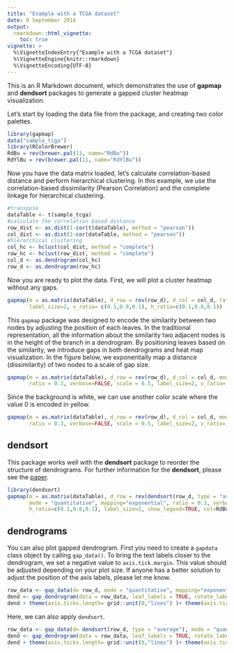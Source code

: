 ```yaml
---
title: "Example with a TCGA dataset"
date: 8 September 2014
output: 
  rmarkdown::html_vignette:
    toc: true
vignette: >
  %\VignetteIndexEntry{"Example with a TCGA dataset"}
  %\VignetteEngine{knitr::rmarkdown}
  %\VignetteEncoding{UTF-8}
---
```


This is an R Markdown document, which demonstrates the use of **gapmap** and **dendsort** packages to generate a gapped cluster heatmap visualization.


Let's start by loading the data file from the package, and creating two color palettes.
```r
library(gapmap)
data("sample_tcga")
library(RColorBrewer)
RdBu = rev(brewer.pal(11, name="RdBu"))
RdYlBu = rev(brewer.pal(11, name="RdYlBu"))
```

Now you have the data matrix loaded, let's calculate correlation-based distance and perform hierarchical clustering. In this example, we use the correlation-based dissimilarity (Pearson Correlation) and the complete linkage for hierarchical clustering. 
```r
#transpose
dataTable <- t(sample_tcga)
#calculate the correlation based distance
row_dist <- as.dist(1-cor(t(dataTable), method = "pearson"))
col_dist <- as.dist(1-cor(dataTable, method = "pearson"))
#hierarchical clustering
col_hc <- hclust(col_dist, method = "complete")
row_hc <- hclust(row_dist, method = "complete")
col_d <- as.dendrogram(col_hc)
row_d <- as.dendrogram(row_hc)
```


Now you are ready to plot the data. First, we will plot a cluster heatmap without any gaps. 

```r
gapmap(m = as.matrix(dataTable), d_row = rev(row_d), d_col = col_d, ratio = 0, verbose=FALSE, col=RdBu,
       label_size=2, v_ratio= c(0.1,0.8,0.1), h_ratio=c(0.1,0.8,0.1))
```

This `gapmap` package was designed to encode the similarity between two nodes by adjusting the position of each leaves. In the traditional representation, all the information about the similarity two adjacent nodes is in the height of the branch in a dendrogram. By positioning leaves based on the similarity, we introduce gaps in both dendrograms and heat map visualization. In the figure below, we exponentially map a distance (dissimilarity) of two nodes to a scale of gap size.  

```r
gapmap(m = as.matrix(dataTable), d_row = rev(row_d), d_col = col_d, mode = "quantitative", mapping="exponential", col=RdBu,
       ratio = 0.3, verbose=FALSE, scale = 0.5, label_size=2, v_ratio= c(0.1,0.8,0.1), h_ratio=c(0.1,0.8,0.1))
```

Since the background is white, we can use another color scale where the value 0 is encoded in yellow. 

```r
gapmap(m = as.matrix(dataTable), d_row = rev(row_d), d_col = col_d, mode = "quantitative", mapping="exponential", col=RdYlBu,
       ratio = 0.3, verbose=FALSE, scale = 0.5, label_size=2, v_ratio= c(0.1,0.8,0.1), h_ratio=c(0.1,0.8,0.1))
```

## dendsort ##
This package works well with the **dendsort** package to reorder the structure of dendrograms. For further information for the **dendsort**, please see the [paper](https://f1000research.com/articles/3-177/v1).

```r
library(dendsort)
gapmap(m = as.matrix(dataTable), d_row = rev(dendsort(row_d, type = "average")), d_col = dendsort(col_d, type = "average"),  
       mode = "quantitative", mapping="exponential", ratio = 0.3, verbose=FALSE, scale = 0.5, v_ratio= c(0.1,0.8,0.1), 
       h_ratio=c(0.1,0.8,0.1), label_size=2, show_legend=TRUE, col=RdBu)
```

## dendrograms ##
You can also plot gapped dendrogram. First you need to create a `gapdata` class object by calling `gap_data()`.  To bring the text labels closer to the dendrogram, we set a negative value to `axis.tick.margin`. This value should be adjusted depending on your plot size. If anyone has a better solution to adjust the position of the axis labels, please let me know.  
```r
row_data <- gap_data(d= row_d, mode = "quantitative", mapping="exponential", ratio=0.3, scale= 0.5)
dend <- gap_dendrogram(data = row_data, leaf_labels = TRUE, rotate_label = TRUE)
dend + theme(axis.ticks.length= grid::unit(0,"lines") )+ theme(axis.ticks.margin = grid::unit(-0.8, "lines"))
```

Here, we can also apply `dendsort`.
```r
row_data <- gap_data(d= dendsort(row_d, type = "average"), mode = "quantitative", mapping="exponential", ratio=0.3, scale= 0.5)
dend <- gap_dendrogram(data = row_data, leaf_labels = TRUE, rotate_label = TRUE)
dend + theme(axis.ticks.length= grid::unit(0,"lines") )+ theme(axis.ticks.margin = grid::unit(-0.8, "lines"))
```





